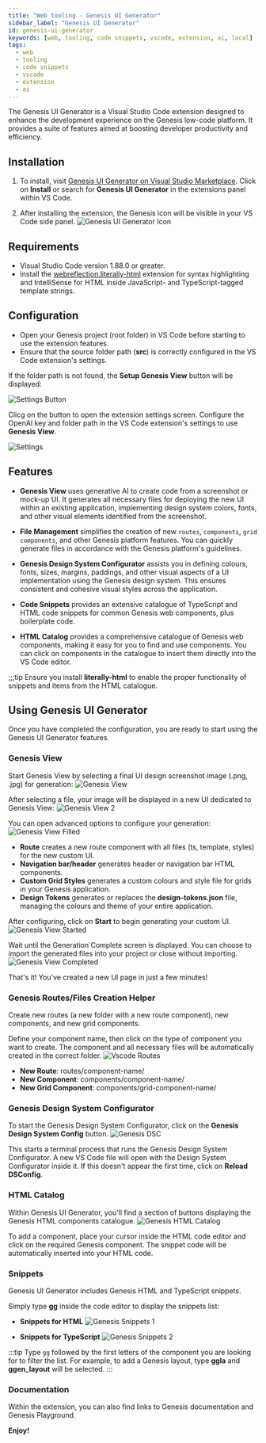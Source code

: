 ```yaml
---
title: "Web tooling - Genesis UI Generator"
sidebar_label: "Genesis UI Generator"
id: genesis-ui-generator
keywords: [web, tooling, code snippets, vscode, extension, ai, local]
tags:
  - web
  - tooling
  - code snippets
  - vscode
  - extension
  - ai
---
```


The Genesis UI Generator is a Visual Studio Code extension designed to enhance the development experience on the Genesis low-code platform. It provides a suite of features aimed at boosting developer productivity and efficiency.

## Installation

1. To install, visit [Genesis UI Generator on Visual Studio Marketplace](https://marketplace.visualstudio.com/items?itemName=GenesisGlobal.genesis-ui-generator). Click on **Install** or search for **Genesis UI Generator** in the extensions panel within VS Code.

2. After installing the extension, the Genesis icon will be visible in your VS Code side panel.
   ![Genesis UI Generator Icon](/img/vscode-extension/icon-extension.png)

## Requirements

- Visual Studio Code version 1.88.0 or greater.
- Install the [webreflection.literally-html](https://marketplace.visualstudio.com/items?itemName=webreflection.literally-html) extension for syntax highlighting and IntelliSense for HTML inside JavaScript- and TypeScript-tagged template strings. 

## Configuration

- Open your Genesis project (root folder) in VS Code before starting to use the extension features.
- Ensure that the source folder path (**src**) is correctly configured in the VS Code extension's settings.

If the folder path is not found, the **Setup Genesis View** button will be displayed:

  ![Settings Button](/img/vscode-extension/settings-button.png)

Clicg on the button to open the extension settings screen. Configure the OpenAI key and folder path in the VS Code extension's settings to use **Genesis View**.

![Settings](/img/vscode-extension/settings.png)

## Features

- **Genesis View** uses generative AI to create code from a screenshot or mock-up UI. It generates all necessary files for deploying the new UI within an existing application, implementing design system colors, fonts, and other visual elements identified from the screenshot.

- **File Management** simplifies the creation of new `routes`, `components`, `grid components`, and other Genesis platform features. You can quickly generate files in accordance with the Genesis platform's guidelines.

- **Genesis Design System Configurator** assists you in defining colours, fonts, sizes, margins, paddings, and other visual aspects of a UI implementation using the Genesis design system. This ensures consistent and cohesive visual styles across the application.

- **Code Snippets** provides an extensive catalogue of TypeScript and HTML code snippets for common Genesis web components, plus boilerplate code.

- **HTML Catalog** provides a comprehensive catalogue of Genesis web components, making it easy for you to find and use components. You can click on components in the catalogue to insert them directly into the VS Code editor.

;;;tip
Ensure you install **literally-html** to enable the proper functionality of snippets and items from the HTML catalogue.

## Using Genesis UI Generator

Once you have completed the configuration, you are ready to start using the Genesis UI Generator features.

### Genesis View

Start Genesis View by selecting a final UI design screenshot image (.png, .jpg) for generation:
![Genesis View](/img/vscode-extension/genesis-view-1.png)

After selecting a file, your image will be displayed in a new UI dedicated to Genesis View:
![Genesis View 2](/img/vscode-extension/genesis-view-2.png)

You can open advanced options to configure your generation:
![Genesis View Filled](/img/vscode-extension/genesis-view-filled.png)

- **Route** creates a new route component with all files (ts, template, styles) for the new custom UI.
- **Navigation bar/header** generates header or navigation bar HTML components.
- **Custom Grid Styles** generates a custom colours and style file for grids in your Genesis application.
- **Design Tokens** generates or replaces the **design-tokens.json** file, managing the colours and theme of your entire application.

After configuring, click on **Start** to begin generating your custom UI.
![Genesis View Started](/img/vscode-extension/genesis-view-started.png)

Wait until the Generation Complete screen is displayed. You can choose to import the generated files into your project or close without importing.
![Genesis View Completed](/img/vscode-extension/genesis-view-completed.png)

That's it! You've created a new UI page in just a few minutes!

### Genesis Routes/Files Creation Helper

Create new routes (a new folder with a new route component), new components, and new grid components.

Define your component name, then click on the type of component you want to create. The component and all necessary files will be automatically created in the correct folder.
![Vscode Routes](/img/vscode-extension/vscode-routes.png)

- **New Route**: routes/component-name/
- **New Component**: components/component-name/
- **New Grid Component**: components/grid-component-name/

### Genesis Design System Configurator

To start the Genesis Design System Configurator, click on the **Genesis Design System Config** button.
![Genesis DSC](/img/vscode-extension/design-system-1.png)

This starts a terminal process that runs the Genesis Design System Configurator. A new VS Code file will open with the Design System Configurator inside it. If this doesn't appear the first time, click on **Reload DSConfig**.

### HTML Catalog

Within Genesis UI Generator, you'll find a section of buttons displaying the Genesis HTML components catalogue.
![Genesis HTML Catalog](/img/vscode-extension/ui-components.png)

To add a component, place your cursor inside the HTML code editor and click on the required Genesis component. The snippet code will be automatically inserted into your HTML code.

### Snippets

Genesis UI Generator includes Genesis HTML and TypeScript snippets.

Simply type **gg** inside the code editor to display the snippets list:

- **Snippets for HTML**
  ![Genesis Snippets 1](/img/vscode-extension/snippets-1.png)

- **Snippets for TypeScript**
  ![Genesis Snippets 2](/img/vscode-extension/snippets-2.png)

:::tip
Type `gg` followed by the first letters of the component you are looking for to filter the list. For example, to add a Genesis layout, type **ggla** and **ggen_layout** will be selected.
:::

### Documentation

Within the extension, you can also find links to Genesis documentation and Genesis Playground.

**Enjoy!**
